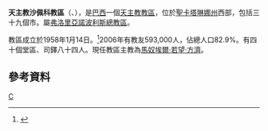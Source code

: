 {{Infobox Roman Catholic diocese
|name=沙佩科

|jurisdiction=教區
|latin = Dioecesis Xapecoënsis

|image =
|caption =
|location = [[巴西|巴西]]
|territory = [[聖卡塔琳娜州|聖卡塔琳娜州]]西部
|population = 593,000

|rite = [[罗马礼|罗马礼]]
|patron = 
|province = 弗洛里亞諾波利斯
|established = 1958年
|cathedral =  聖安多尼主教座堂 
|co-cathedral =
|leadership = 主教
|website =[http://www.diocesechapeco.org.br/2011/ 官方網頁]
|patriarch= 
|metropolitan = 
|ordinary = 馬奴埃爾·若望·方濟
|coadjutor archbishop =
|coadjutor bishop =
|auxiliary =
|emeritus =
}}
'''天主教沙佩科教區'''（{{lang-la|Dioecesis Xapecoënsis}}、{{lang-pt|Diocese de Chapecó}}），是[[巴西|巴西]]一個[[天主教|天主教]][[教區|教區]]，位於[[聖卡塔琳娜州|聖卡塔琳娜州]]西部，包括三十九個市。屬[[天主教弗洛里亞諾波利斯總教區|弗洛里亞諾波利斯總教區]]。

教區成立於1958年1月14日。<ref>{{cite journal
|journal=[[宗座公報|宗座公報]]
|publisher=梵蒂岡出版社
|date=1958年
|volume=50
|title=''Inter praecipuas''
|page=172
|url=http://www.vatican.va/archive/aas/documents/AAS%2050%20%5B1958%5D%20-%20ocr.pdf
|access-date=2013-12-30
|archive-date=2012-08-09
|archive-url=https://www.webcitation.org/69mL2kt3C?url=http://www.vatican.va/archive/aas/documents/AAS%2050%20%5B1958%5D%20-%20ocr.pdf
|dead-url=no
}}</ref>2006年有教友593,000人，佔總人口82.9%。有四十個堂區、司鐸八十四人。現任教區主教為[[馬奴埃爾·若望·方濟|馬奴埃爾·若望·方濟]]。

==參考資料==
{{reflist}}
[[Category:巴西天主教教區|C]]